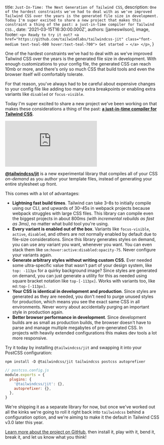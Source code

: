 
  title: `Just-In-Time: The Next Generation of Tailwind CSS`,
  description: `One of the hardest constraints we've had to deal with as we've improved Tailwind CSS over the years is the generated file size in development. Today I'm super excited to share a new project that makes this constraint a thing of the past: a just-in-time compiler for Tailwind CSS.`,
  date: '2021-03-15T16:30:00.000Z',
  authors: [jameswilson],
  image,
  footer: `
    <p>
      Ready to try it out?
      <a href="https://github.com/tailwindlabs/tailwindcss-jit" class="font-medium text-teal-600 hover:text-teal-700">
        Get started →
      </a>
    </p>
  `,
}

One of the hardest constraints we've had to deal with as we've improved Tailwind CSS over the years is the generated file size in development. With enough customizations to your config file, the generated CSS can reach 10mb or more, and there's only so much CSS that build tools and even the browser itself will comfortably tolerate.

For that reason, you've always had to be careful about expensive changes to your config file like adding too many extra breakpoints or enabling extra variants like `disabled` or `focus-visible`.

Today I'm super excited to share a new project we've been working on that makes these considerations a thing of the past: [**a just-in-time compiler for Tailwind CSS**](https://github.com/tailwindlabs/tailwindcss-jit).

<!--more-->

<div className="aspect-w-16 aspect-h-9 my-12">
  <iframe
    src="https://www.youtube.com/embed/3O_3X7InOw8"
    frameBorder="0"
    allow="accelerometer; autoplay; clipboard-write; encrypted-media; gyroscope; picture-in-picture"
    allowFullScreen
  ></iframe>
</div>

[**@tailwindcss/jit**](https://github.com/tailwindlabs/tailwindcss-jit) is a new experimental library that compiles all of your CSS _on-demand_ as you author your template files, instead of generating your entire stylesheet up front.

This comes with a lot of advantages:

- **Lightning fast build times**. Tailwind can take 3–8s to initially compile using our CLI, and upwards of 30–45s in webpack projects because webpack struggles with large CSS files. This library can compile even the biggest projects in about 800ms _(with incremental rebuilds as fast as 3ms)_, no matter what build tool you're using.
- **Every variant is enabled out of the box**. Variants like `focus-visible`, `active`, `disabled`, and others are not normally enabled by default due to file-size considerations. Since this library generates styles on demand, you can use any variant you want, whenever you want. You can even stack them like `sm:hover:active:disabled:opacity-75`. Never configure your variants again.
- **Generate arbitrary styles without writing custom CSS.** Ever needed some ultra-specific value that wasn't part of your design system, like `top: -113px` for a quirky background image? Since styles are generated on demand, you can just generate a utility for this as needed using square bracket notation like `top-[-113px]`. Works with variants too, like `md:top-[-113px]`.
- **Your CSS is identical in development and production**. Since styles are generated as they are needed, you don't need to purge unused styles for production, which means you see the exact same CSS in all environments. Never worry about accidentally purging an important style in production again.
- **Better browser performance in development**. Since development builds are as small as production builds, the browser doesn't have to parse and manage multiple megabytes of pre-generated CSS. In projects with heavily extended configurations this makes dev tools a lot more responsive.

Try it today by installing `@tailwindcss/jit` and swapping it into your PostCSS configuration:

```shell
npm install -D @tailwindcss/jit tailwindcss postcss autoprefixer
```

```js
// postcss.config.js
module.exports = {
  plugins: {
    '@tailwindcss/jit': {},
    autoprefixer: {},
  },
}
```

We're shipping it as a separate library for now, but once we've worked out all the kinks we're going to roll it right back into `tailwindcss` behind a configuration option, and we're aiming to make it the default in Tailwind CSS v3.0 later this year.

[Learn more about the project on GitHub](https://github.com/tailwindlabs/tailwindcss-jit), then install it, play with it, bend it, break it, and let us know what you think!
